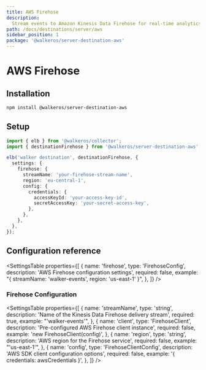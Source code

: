 ```yaml
---
title: AWS Firehose
description:
  Stream events to Amazon Kinesis Data Firehose for real-time analytics
path: /docs/destinations/server/aws
sidebar_position: 1
package: '@walkeros/server-destination-aws'
---
```



# AWS Firehose

<PackageLink
  env="server"
  github="packages/server/destinations/aws"
  npm="@walkeros/server-destination-aws"
/>

## Installation

```bash
npm install @walkeros/server-destination-aws
```

## Setup

```typescript
import { elb } from '@walkeros/collector';
import { destinationFirehose } from '@walkeros/server-destination-aws';

elb('walker destination', destinationFirehose, {
  settings: {
    firehose: {
      streamName: 'your-firehose-stream-name',
      region: 'eu-central-1',
      config: {
        credentials: {
          accessKeyId: 'your-access-key-id',
          secretAccessKey: 'your-secret-access-key',
        },
      },
    },
  },
});
```

## Configuration reference

<SettingsTable
  properties={[
    {
      name: 'firehose',
      type: 'FirehoseConfig',
      description: 'AWS Firehose configuration settings',
      required: false,
      example: "{ streamName: 'walker-events', region: 'us-east-1' }",
    },
  ]}
/>

### Firehose Configuration

<SettingsTable
  properties={[
    {
      name: 'streamName',
      type: 'string',
      description: 'Name of the Kinesis Data Firehose delivery stream',
      required: true,
      example: "'walker-events'",
    },
    {
      name: 'client',
      type: 'FirehoseClient',
      description: 'Pre-configured AWS Firehose client instance',
      required: false,
      example: 'new FirehoseClient(config)',
    },
    {
      name: 'region',
      type: 'string',
      description: 'AWS region for the Firehose service',
      required: false,
      example: "'us-east-1'",
    },
    {
      name: 'config',
      type: 'FirehoseClientConfig',
      description: 'AWS SDK client configuration options',
      required: false,
      example: '{ credentials: awsCredentials }',
    },
  ]}
/>

